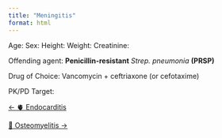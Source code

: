 ```yaml
---
title: "Meningitis"
format: html
---
```


Age:
Sex: 
Height:
Weight:
Creatinine: 

Offending agent: **Penicillin-resistant** *Strep. pneumonia* **(PRSP)**

Drug of Choice: Vancomycin + ceftriaxone (or cefotaxime)

PK/PD Target: 

::::: {.d-flex .justify-content-between .border-top .pt-4 .mt-4}
<div>

[← 🫀 Endocarditis](../endocarditis/index.qmd){.btn .btn-outline-primary}

</div>

<div>

[🦴 Osteomyelitis →](../osteomyelitis/index.qmd){.btn .btn-outline-primary}

</div>
:::::
